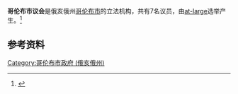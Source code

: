 {{Infobox legislature
 | name               = 哥伦布市议会
 | legislature        =
 | coa_pic            = Seal of Columbus, Ohio.svg
 | coa_res            =
 | coa_alt            =
 | house_type         = 一院制
 | leader1_type       = President
 | leader1            = 
 | party1             = [[民主党_(美国)|民主党]]
 | election1          = 2014年1月
 | leader2_type       = Majority Leader
 | leader2            = 
 | party2             = [[民主党_(美国)|民主党]]
 | election2          = January 2014
 | leader3_type       = Minority Leader
 | leader3            = 
 | party3             = [[共和黨_(美國)|共和黨]]
 | election3          = January 2014
 | members            = 7
 | political_groups1  = [[民主党_(美国)|民主党]] (5) <br> [[共和黨_(美國)|共和黨]] (2)
 | committees1        = 
 | voting_system1     = [[At-large|At-large]]
 | last_election1     = 2013年11月5日
 | next_election1     = 2016年11月7日
 | session_room       = Columbus-ohio-city-hall.jpg
 | meeting_place      = [[哥伦布_(俄亥俄州)|哥伦布]]
 | website            = [http://columbus.gov/council/ columbus.gov/council]
 | photo              = [[File:ColumbusCityCouncil.jpg|frameless]]}}

'''哥伦布市议会'''是俄亥俄州[[哥伦布_(俄亥俄州)|哥伦布市]]的立法机构，共有7名议员，由[[at-large|at-large]]选举产生。<ref>{{cite web|title=The City of Columbus: City Council|url=http://columbus.gov/council/|publisher=The City of Columbus|accessdate=2014-08-02|archive-date=2014-07-22|archive-url=https://web.archive.org/web/20140722160933/http://www.columbus.gov/council/|dead-url=no}}</ref>

==参考资料==
{{reflist}}

{{Columbus}}

{{coord|39.9626|-83.0034|region:US_type:landmark|display=title|format=dms}}

[[Category:哥伦布市政府_(俄亥俄州)|Category:哥伦布市政府 (俄亥俄州)]]